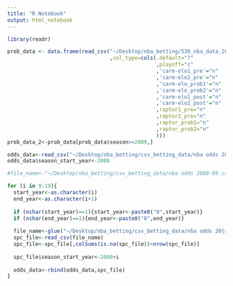 ```yaml
---
title: "R Notebook"
output: html_notebook
---
```


```r
library(readr)
```

```r
prob_data <- data.frame(read_csv("~/Desktop/nba_betting/538_nba_data_2020_11_21.csv"
                                 ,col_type=cols(.default="?"
                                                ,playoff="c"
                                                ,'carm-elo1_pre'="n"
                                                ,'carm-elo2_pre'="n"
                                                ,'carm-elo_prob1'="n"
                                                ,'carm-elo_prob2'="n"
                                                ,'carm-elo1_post'="n"
                                                ,'carm-elo2_post'="n"
                                                ,raptor1_pre="n"
                                                ,raptor2_pre="n"
                                                ,raptor_prob1="n"
                                                ,raptor_prob2="n"
                                                )))
prob_data_2<-prob_data[prob_data$season>=2009,]
```

```r
odds_data<-read_csv("~/Desktop/nba_betting/csv_betting_data/nba odds 2008-09.csv")
odds_data$season_start_year<-2008

#file_name<-"~/Desktop/nba_betting/csv_betting_data/nba odds 2008-09.csv"

for (i in 9:19){
  start_year<-as.character(i)
  end_year<-as.character(i+1)
  
  if (nchar(start_year)==1){start_year<-paste0("0",start_year)}
  if (nchar(end_year)==1){end_year<-paste0("0",end_year)}
  
  file_name<-glue("~/Desktop/nba_betting/csv_betting_data/nba odds 20{start_year}-{end_year}.csv")
  spc_file<-read_csv(file_name)
  spc_file<-spc_file[,colSums(is.na(spc_file))<nrow(spc_file)]
  
  spc_file$season_start_year<-2000+i
  
  odds_data<-rbind(odds_data,spc_file)
}

```

